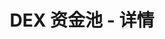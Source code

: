 ---
title: 'DEX 资金池 - 详情'
openapi: '/cn/api-reference/openapi-cn.json GET /dexpools/{chain}/{poolAddress}'
---